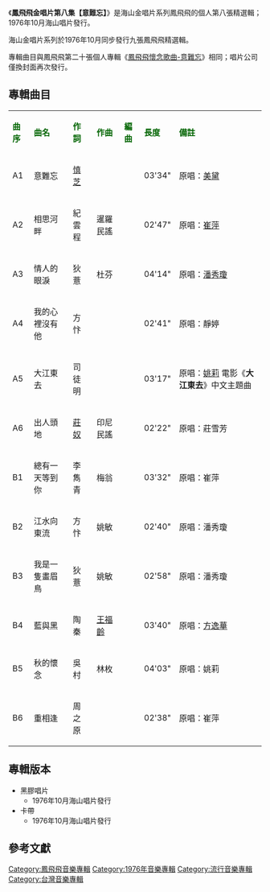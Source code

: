 {{Infobox album <!-- See Wikipedia:WikiProject_Albums -->
| name       = 鳳飛飛金唱片第八集 〈意難忘〉
| type       = 精選輯
| artist     = [[鳳飛飛|鳳飛飛]]
| cover      = 
| released   = 1976年10月
| genre      = [[國語流行音樂|國語流行音樂]]
| length     = 35 分38 秒
| label      = 海山唱片
<!-- 未知參數 | number     = LS-7043 -->
| producer   = 
| prev_title = [[鳳飛飛金唱片第七集|鳳飛飛金唱片第七集]]
| prev_year  = 1976 <!-- 10月 -->
| next_title = [[鳳飛飛金唱片第九集|鳳飛飛金唱片第九集]]
| next_year  = 1976 <!-- 10月 -->
}}
《'''鳳飛飛金唱片第八集【意難忘】'''》是海山金唱片系列鳳飛飛的個人第八張精選輯； 1976年10月海山唱片發行。

海山金唱片系列於1976年10月同步發行九張鳳飛飛精選輯。

專輯曲目與鳳飛飛第二十張個人專輯《[[鳳飛飛懷念歌曲-意難忘|鳳飛飛懷念歌曲-意難忘]]》相同；唱片公司僅換封面再次發行。

==專輯曲目==
{| class="wikitable"
|-
| <font color=darkgreen>'''曲序'''</font> || <font color=darkgreen>'''曲名'''</font> || <font color=darkgreen>'''作詞'''</font> || <font color=darkgreen>'''作曲'''</font> || <font color=darkgreen>'''編曲'''</font>|| <font color=darkgreen>'''長度'''</font>  || <font color=darkgreen>'''備註'''</font>
|-
| A1||意難忘|| [[慎芝|慎芝]] || || || 03'34"  || 原唱：[[美黛|美黛]]
|-
| A2 ||相思河畔||紀雲程||暹羅民謠 || || 02'47" ||原唱：[[崔萍_(1938年)|崔萍]]
|-
| A3 ||情人的眼淚||狄薏||杜芬|| ||04'14" ||原唱：[[潘秀瓊|潘秀瓊]]
|-
| A4||我的心裡沒有他||方忭|| || ||  02'41"||原唱：靜婷
|-
| A5||大江東去|| 司徒明 || || || 03'17" ||原唱：[[姚莉|姚莉]]
電影《'''大江東去'''》中文主題曲
|-
| A6||出人頭地|| [[莊奴|莊奴]] ||印尼民謠  || || 02'22" ||原唱：莊雪芳
|-
| B1 ||總有一天等到你||李雋青||梅翁 || ||03'32"  ||原唱：崔萍
|-
| B2 ||江水向東流|| 方忭 ||姚敏|| || 02'40" || 原唱：潘秀瓊
|-
| B3 ||我是一隻畫眉鳥|| 狄薏 ||姚敏|| ||02'58"  || 原唱：潘秀瓊
|-
| B4 ||藍與黑|| 陶秦 || [[王福齡|王福齡]] || ||  03'40"||原唱：[[方逸華|方逸華]]
|-
| B5 ||秋的懷念||吳村||林枚||  ||04'03" ||原唱：姚莉
|-
| B6 ||重相逢||周之原|| || ||02'38"  ||原唱：崔萍
|}

== 專輯版本 ==
*黑膠唱片
**1976年10月海山唱片發行
*卡帶
**1976年10月海山唱片發行


==參考文獻==
{{reflist}}
[[Category:鳳飛飛音樂專輯|Category:鳳飛飛音樂專輯]]
[[Category:1976年音樂專輯|Category:1976年音樂專輯]]
[[Category:流行音樂專輯|Category:流行音樂專輯]]
[[Category:台灣音樂專輯|Category:台灣音樂專輯]]